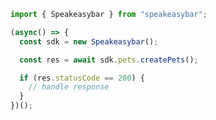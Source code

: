 ```typescript CreatePets.ts
import { Speakeasybar } from "speakeasybar";

(async() => {
  const sdk = new Speakeasybar();

  const res = await sdk.pets.createPets();

  if (res.statusCode == 200) {
    // handle response
  }
})();
```
